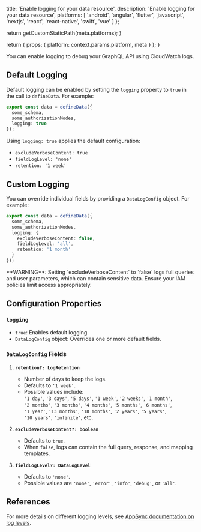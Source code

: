 
  title: 'Enable logging for your data resource',
  description: 'Enable logging for your data resource',
  platforms: [
    'android',
    'angular',
    'flutter',
    'javascript',
    'nextjs',
    'react',
    'react-native',
    'swift',
    'vue'
  ]
};

  return getCustomStaticPath(meta.platforms);
}

  return {
    props: {
      platform: context.params.platform,
      meta
    }
  };
}

You can enable logging to debug your GraphQL API using CloudWatch logs.

## Default Logging

Default logging can be enabled by setting the `logging` property to `true` in the call to `defineData`. For example:

```ts title="amplify/data/resource.ts"
export const data = defineData({
  some_schema,
  some_authorizationModes,
  logging: true
});
```

Using `logging: true` applies the default configuration:
- `excludeVerboseContent: true`
- `fieldLogLevel: 'none'`
- `retention: '1 week'`

## Custom Logging

You can override individual fields by providing a `DataLogConfig` object. For example:

```ts title="amplify/data/resource.ts"
export const data = defineData({
  some_schema,
  some_authorizationModes,
  logging: {
    excludeVerboseContent: false,
    fieldLogLevel: 'all',
    retention: '1 month'
  }
});
```

<Callout warning>
**WARNING**: Setting `excludeVerboseContent` to `false` logs full queries and user parameters, which can contain sensitive data. Ensure your IAM policies limit access appropriately.
</Callout>

## Configuration Properties

### `logging`
- `true`: Enables default logging.
- `DataLogConfig` object: Overrides one or more default fields.

### `DataLogConfig` Fields

1. **`retention?: LogRetention`**  
   - Number of days to keep the logs.  
   - Defaults to `'1 week'`.  
   - Possible values include:  
     `'1 day'`, `'3 days'`, `'5 days'`, `'1 week'`, `'2 weeks'`, `'1 month'`,  
     `'2 months'`, `'3 months'`, `'4 months'`, `'5 months'`, `'6 months'`,  
     `'1 year'`, `'13 months'`, `'18 months'`, `'2 years'`, `'5 years'`,  
     `'10 years'`, `'infinite'`, etc.

2. **`excludeVerboseContent?: boolean`**  
   - Defaults to `true`.  
   - When `false`, logs can contain the full query, response, and mapping templates.

3. **`fieldLogLevel?: DataLogLevel`**  
   - Defaults to `'none'`.  
   - Possible values are `'none'`, `'error'`, `'info'`, `'debug'`, or `'all'`.

## References

For more details on different logging levels, see [AppSync documentation on log levels](https://docs.aws.amazon.com/appsync/latest/devguide/monitoring.html#cwl).
